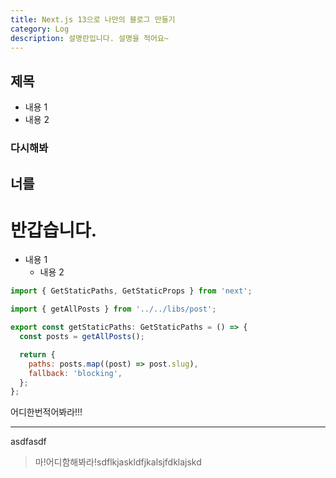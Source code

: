 ```yaml
---
title: Next.js 13으로 나만의 블로그 만들기
category: Log
description: 설명란입니다. 설명을 적어요~
---
```


## 제목

- 내용 1
- 내용 2

### 다시해봐

## 너를

# 반갑습니다.

- 내용 1
  - 내용 2

```javascript
import { GetStaticPaths, GetStaticProps } from 'next';

import { getAllPosts } from '../../libs/post';

export const getStaticPaths: GetStaticPaths = () => {
  const posts = getAllPosts();

  return {
    paths: posts.map((post) => post.slug),
    fallback: 'blocking',
  };
};

```

<p>어디한번적어봐라!!!</p>
<hr />
asdfasdf

<blockquote>마!어디함해봐라!sdflkjaskldfjkalsjfdklajskd</blockquote>
